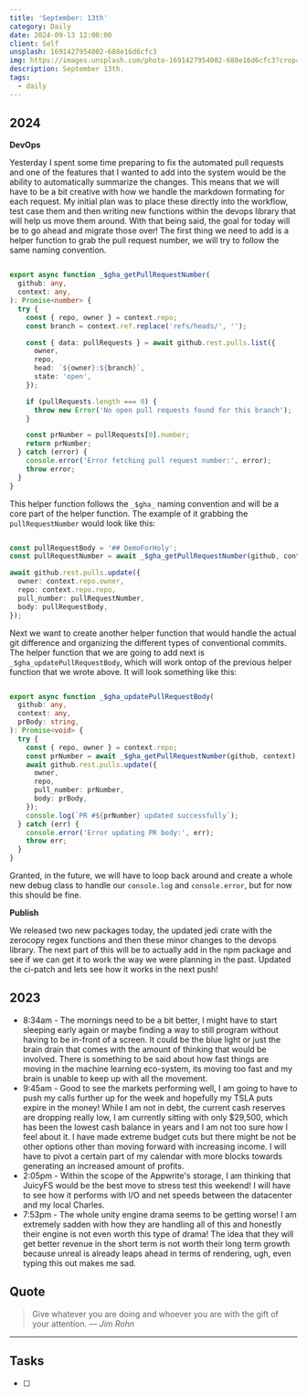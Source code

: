 ```yaml
---
title: 'September: 13th'
category: Daily
date: 2024-09-13 12:00:00
client: Self
unsplash: 1691427954002-688e16d6cfc3
img: https://images.unsplash.com/photo-1691427954002-688e16d6cfc3?crop=entropy&cs=srgb&fm=jpg&ixid=MnwzNjM5Nzd8MHwxfHJhbmRvbXx8fHx8fHx8fDE2ODE3NDg2ODY&ixlib=rb-4.0.3&q=85
description: September 13th. 
tags:
  - daily
---
```



## 2024

**DevOps**

Yesterday I spent some time preparing to fix the automated pull requests and one of the features that I wanted to add into the system would be the ability to automatically summarize the changes.
This means that we will have to be a bit creative with how we handle the markdown formating for each request.
My initial plan was to place these directly into the workflow, test case them and then writing new functions within the devops library that will help us move them around.
With that being said, the goal for today will be to go ahead and migrate those over!
The first thing we need to add is a helper function to grab the pull request number, we will try to follow the same naming convention.

```ts

export async function _$gha_getPullRequestNumber(
  github: any,
  context: any,
): Promise<number> {
  try {
    const { repo, owner } = context.repo;
    const branch = context.ref.replace('refs/heads/', '');

    const { data: pullRequests } = await github.rest.pulls.list({
      owner,
      repo,
      head: `${owner}:${branch}`,
      state: 'open',
    });

    if (pullRequests.length === 0) {
      throw new Error('No open pull requests found for this branch');
    }

    const prNumber = pullRequests[0].number;
    return prNumber;
  } catch (error) {
    console.error('Error fetching pull request number:', error);
    throw error;
  }
}

```

This helper function follows the `_$gha_` naming convention and will be a core part of the helper function.
The example of it grabbing the `pullRequestNumber` would look like this:

```ts

const pullRequestBody = '## DemoForHoly';
const pullRequestNumber = await _$gha_getPullRequestNumber(github, context);

await github.rest.pulls.update({
  owner: context.repo.owner,
  repo: context.repo.repo,
  pull_number: pullRequestNumber,
  body: pullRequestBody,
});

```

Next we want to create another helper function that would handle the actual git difference and organizing the different types of conventional commits.
The helper function that we are going to add next is `_$gha_updatePullRequestBody`, which will work ontop of the previous helper function that we wrote above.
It will look something like this:

```ts

export async function _$gha_updatePullRequestBody(
  github: any,
  context: any,
  prBody: string,
): Promise<void> {
  try {
    const { repo, owner } = context.repo;
    const prNumber = await _$gha_getPullRequestNumber(github, context);
    await github.rest.pulls.update({
      owner,
      repo,
      pull_number: prNumber,
      body: prBody,
    });
    console.log(`PR #${prNumber} updated successfully`);
  } catch (err) {
    console.error('Error updating PR body:', err);
    throw err;
  }
}

```

Granted, in the future, we will have to loop back around and create a whole new debug class to handle our `console.log` and `console.error`, but for now this should be fine.

**Publish**

We released two new packages today, the updated jedi crate with the zerocopy regex functions and then these minor changes to the devops library.
The next part of this will be to actually add in the npm package and see if we can get it to work the way we were planning in the past.
Updated the ci-patch and lets see how it works in the next push!

<Adsense />

## 2023
- 8:34am - The mornings need to be a bit better, I might have to start sleeping early again or maybe finding a way to still program without having to be in-front of a screen. It could be the blue light or just the brain drain that comes with the amount of thinking that would be involved. There is something to be said about how fast things are moving in the machine learning eco-system, its moving too fast and my brain is unable to keep up with all the movement. 
- 9:45am - Good to see the markets performing well, I am going to have to push my calls further up for the week and hopefully my TSLA puts expire in the money! While I am not in debt, the current cash reserves are dropping really low, I am currently sitting with only $29,500, which has been the lowest cash balance in years and I am not too sure how I feel about it. I have made extreme budget cuts but there might be not be other options other than moving forward with increasing income. I will have to pivot a certain part of my calendar with more blocks towards generating an increased amount of profits.
- 2:05pm - Within the scope of the Appwrite's storage, I am thinking that JuicyFS would be the best move to stress test this weekend! I will have to see how it performs with I/O and net speeds between the datacenter and my local Charles. 
- 7:53pm - The whole unity engine drama seems to be getting worse! I am extremely sadden with how they are handling all of this and honestly their engine is not even worth this type of drama! The idea that they will get better revenue in the short term is not worth their long term growth because unreal is already leaps ahead in terms of rendering, ugh, even typing this out makes me sad. 

## Quote

> Give whatever you are doing and whoever you are with the gift of your attention.
> — <cite>Jim Rohn</cite>

---

## Tasks

- [ ]